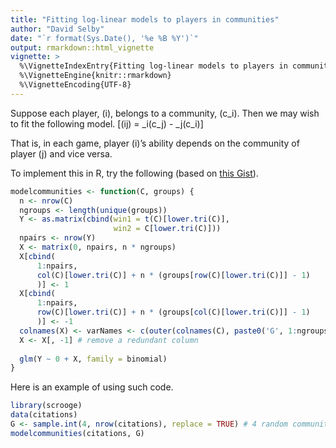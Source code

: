 ```yaml
---
title: "Fitting log-linear models to players in communities"
author: "David Selby"
date: "`r format(Sys.Date(), '%e %B %Y')`"
output: rmarkdown::html_vignette
vignette: >
  %\VignetteIndexEntry{Fitting log-linear models to players in communities}
  %\VignetteEngine{knitr::rmarkdown}
  %\VignetteEncoding{UTF-8}
---
```


Suppose each player, \(i\), belongs to a community, \(c_i\). Then we may wish to fit the following model.
\[\operatorname{logit}\mathbb{P}(i~\text{cites}~j) = \alpha_i(c_j) - \alpha_j(c_i)\]

That is, in each game, player \(i\)'s ability depends on the community of player \(j\) and vice versa.

To implement this in R, try the following (based on [this Gist](https://gist.github.com/Selbosh/71ed6418c93bab43e8abac310f5a3964)).

```r
modelcommunities <- function(C, groups) {
  n <- nrow(C)
  ngroups <- length(unique(groups))
  Y <- as.matrix(cbind(win1 = t(C)[lower.tri(C)],
                       win2 = C[lower.tri(C)]))
  npairs <- nrow(Y)
  X <- matrix(0, npairs, n * ngroups)
  X[cbind(
      1:npairs,
      col(C)[lower.tri(C)] + n * (groups[row(C)[lower.tri(C)]] - 1)
      )] <- 1
  X[cbind(
      1:npairs,
      row(C)[lower.tri(C)] + n * (groups[col(C)[lower.tri(C)]] - 1)
      )] <- -1
  colnames(X) <- varNames <- c(outer(colnames(C), paste0('G', 1:ngroups), paste, sep = '_'))
  X <- X[, -1] # remove a redundant column
  
  glm(Y ~ 0 + X, family = binomial)
}
```

Here is an example of using such code.

```r
library(scrooge)
data(citations)
G <- sample.int(4, nrow(citations), replace = TRUE) # 4 random communities
modelcommunities(citations, G)
```
